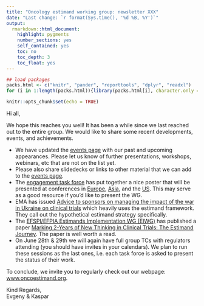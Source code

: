 ```yaml
---
title: "Oncology estimand working group: newsletter XXX"
date: "Last change: `r format(Sys.time(), '%d %B, %Y')`"
output: 
  rmarkdown::html_document:
    highlight: pygments
    number_sections: yes
    self_contained: yes
    toc: no
    toc_depth: 3
    toc_float: yes
---
```


```r
## load packages
packs.html <- c("knitr", "pander", "reporttools", "dplyr", "readxl")
for (i in 1:length(packs.html)){library(packs.html[i], character.only = TRUE)}

knitr::opts_chunk$set(echo = TRUE)
```

Hi all,

We hope this reaches you well! It has been a while since we last reached out to the entire group. We would like to share some recent developments, events, and achievements.

- We have updated the [events page](https://oncoestimand.github.io/oncowg_webpage/docs/events.html) with our past and upcoming appearances. Please let us know of further presentations, workshops, webinars, etc that are not on the list yet.
- Please also share slidedecks or links to other material that we can add to the [events page](https://oncoestimand.github.io/oncowg_webpage/docs/events.html).
- The [engagement task force](https://oncoestimand.github.io/oncowg_webpage/docs/taskforces.html#1_Estimands_engagement) has put together a nice poster that will be presented at conferences in [Europe](https://oncoestimand.github.io/oncowg_webpage/docs/talks/20220612_OncoEstimand-Poster-PSI-Final.pdf), [Asia](https://oncoestimand.github.io/oncowg_webpage/docs/talks/20220721_OncoEstimand-Poster-China-Final.pdf), and the [US](https://oncoestimand.github.io/oncowg_webpage/docs/talks/20220920_OncoEstimand-Poster-BIOP-Final.pdf). This may serve as a good resource if you'd like to present the WG.
- EMA has issued [Advice to sponsors on managing the impact of the war in Ukraine on clinical trials](https://www.ema.europa.eu/en/news/advice-sponsors-managing-impact-war-ukraine-clinical-trials) which heavily uses the estimand framework. They call out the hypothetical estimand strategy specifically. 
- The [EFSPI/EFPIA Estimands Implementation WG (EIWG)](https://www.efspi.org/EFSPI/Working_Groups/EFSPI_EFPIA_EIWG.aspx) has published a paper [Marking 2-Years of New Thinking in Clinical Trials: The Estimand Journey](https://link.springer.com/article/10.1007/s43441-022-00402-3). The paper is well worth a read.
- On June 28th & 29th we will again have full group TCs with regulators attending (you should have invites in your calendars). We plan to run these sessions as the last ones, i.e. each task force is asked to present the status of their work.

To conclude, we invite you to regularly check out our webpage: [www.oncoestimand.org](http://www.oncoestimand.org).

Kind Regards,<br>
Evgeny & Kaspar
